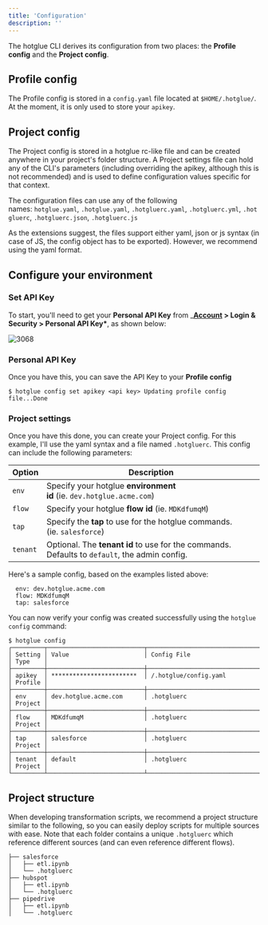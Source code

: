 ```yaml
---
title: 'Configuration'
description: ''
---
```


The hotglue CLI derives its configuration from two places: the **Profile config** and the **Project config**.

## Profile config


The Profile config is stored in a `config.yaml` file located at `$HOME/.hotglue/`. At the moment, it is only used to store your `apikey`.

## Project config

The Project config is stored in a hotglue rc-like file and can be created anywhere in your project's folder structure. A Project settings file can hold any of the CLI's parameters (including overriding the apikey, although this is not recommended) and is used to define configuration values specific for that context.

The configuration files can use any of the following names: `hotglue.yaml`, `.hotglue.yaml`, `.hotgluerc.yaml`, `.hotgluerc.yml`, `.hotgluerc`, `.hotgluerc.json`, `.hotgluerc.js`

As the extensions suggest, the files support either yaml, json or js syntax (in case of JS, the config object has to be exported). However, we recommend using the yaml format.

## Configure your environment

[](https://docs.hotglue.com/docs/cli-configuration#configure-your-environment)

### Set API Key

[](https://docs.hotglue.com/docs/cli-configuration#set-api-key)

To start, you'll need to get your **Personal API Key** from \_**[Account](https://hotglue.xyz/app/settings%5D) > Login & Security > Personal API Key\***, as shown below:

![3068](https://files.readme.io/906edaa-Hotglue_personal_settings.png)

### Personal API Key

Once you have this, you can save the API Key to your **Profile config**

`$ hotglue config set apikey <api key> Updating profile config file...Done`

### Project settings

[](https://docs.hotglue.com/docs/cli-configuration#project-settings)

Once you have this done, you can create your Project config. For this example, I'll use the yaml syntax and a file named `.hotgluerc`. This config can include the following parameters:

| Option | Description |
| --- | --- |
| `env` | Specify your hotglue **environment id** (ie. `dev.hotglue.acme.com`) |
| `flow` | Specify your hotglue **flow id** (ie. `MDKdfumqM`) |
| `tap` | Specify the **tap** to use for the hotglue commands. (ie. `salesforce`) |
| `tenant` | Optional. The **tenant id** to use for the commands. Defaults to `default`, the admin config. |

Here's a sample config, based on the examples listed above:


```shell .hotgluerc
  env: dev.hotglue.acme.com 
  flow: MDKdfumqM 
  tap: salesforce 
```

You can now verify your config was created successfully using the `hotglue config` command:

``` shell
$ hotglue config
┌─────────┬───────────────────────────┬─────────────────────────────────────────┬─────────┐
│ Setting │ Value                     │ Config File                             │ Type    │
├─────────┼───────────────────────────┼─────────────────────────────────────────┼─────────┤
│ apikey  │ ************************  │ /.hotglue/config.yaml                   │ Profile │
├─────────┼───────────────────────────┼─────────────────────────────────────────┼─────────┤
│ env     │ dev.hotglue.acme.com      │ .hotgluerc                              │ Project │
├─────────┼───────────────────────────┼─────────────────────────────────────────┼─────────┤
│ flow    │ MDKdfumqM                 │ .hotgluerc                              │ Project │
├─────────┼───────────────────────────┼─────────────────────────────────────────┼─────────┤
│ tap     │ salesforce                │ .hotgluerc                              │ Project │
├─────────┼───────────────────────────┼─────────────────────────────────────────┼─────────┤
│ tenant  │ default                   │ .hotgluerc                              │ Project │
└─────────┴───────────────────────────┴─────────────────────────────────────────┴─────────┘
```
## Project structure

[](https://docs.hotglue.com/docs/cli-configuration#project-structure)

When developing transformation scripts, we recommend a project structure similar to the following, so you can easily deploy scripts for multiple sources with ease. Note that each folder contains a unique `.hotgluerc` which reference different sources (and can even reference different flows).

```
├── salesforce
│   ├── etl.ipynb
│   └── .hotgluerc
├── hubspot
│   ├── etl.ipynb
│   └── .hotgluerc
├── pipedrive
│   ├── etl.ipynb
│   └── .hotgluerc
```

